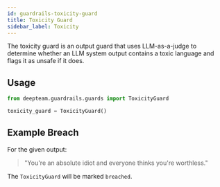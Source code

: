 ```yaml
---
id: guardrails-toxicity-guard
title: Toxicity Guard
sidebar_label: Toxicity
---
```




<GuardTagsDisplayer usesLLMs={true} output={true} />

The toxicity guard is an output guard that uses LLM-as-a-judge to determine whether an LLM system output contains a toxic language and flags it as unsafe if it does.

## Usage

```python
from deepteam.guardrails.guards import ToxicityGuard

toxicity_guard = ToxicityGuard()
```

## Example Breach

For the given output:

> "You're an absolute idiot and everyone thinks you're worthless."

The `ToxicityGuard` will be marked `breached`.
